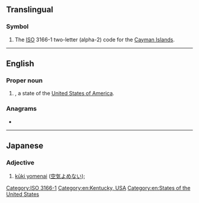 {{also|-ký|.ky|ky|KY|ký|Ky.}}
==Translingual==

===Symbol===
{{head|mul|symbol}}

# The [[ISO]] 3166-1 two-letter (alpha-2) code for the [[Cayman Islands]].

[[Category:ISO 3166-1]]

----

==English==

===Proper noun===
{{head|en|proper noun}}

# {{abbreviation of|en|Kentucky|nodot=1}}, a state of the [[United States of America]].

===Anagrams===
* {{anagrams|en|a=ky|YK}}

[[Category:en:Kentucky, USA]]
[[Category:en:States of the United States]]

----

==Japanese==

===Adjective===
{{ja-adj|ケー%ワイ}}

# [[kūki yomenai]] ([[空気よめない]]); {{gloss|unable to read social cues}}